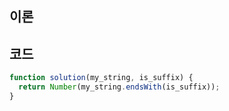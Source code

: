 
## 이론

<EndsWith />

## 코드

```js
function solution(my_string, is_suffix) {
  return Number(my_string.endsWith(is_suffix));
}
```
